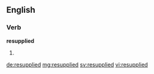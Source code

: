 ==English==

===Verb===
'''resupplied'''

# {{past of|resupply}}

[[de:resupplied]]
[[mg:resupplied]]
[[sv:resupplied]]
[[vi:resupplied]]